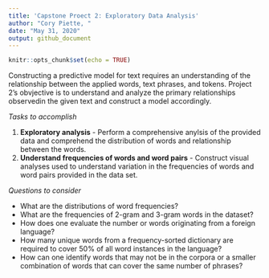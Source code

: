 ---
title: 'Capstone Proect 2: Exploratory Data Analysis'
author: "Cory Piette, "
date: "May 31, 2020"
output: github_document
---

```{r setup, include=FALSE}
knitr::opts_chunk$set(echo = TRUE)
```

Constructing a predictive model for text requires an understanding of the relationship between the applied words, text phrases, and tokens. Project 2's obvjective is to understand and analyze the primary relationships observedin the given text and construct a model accordingly.

_Tasks to accomplish_

1. **Exploratory analysis** - Perform a comprehensive anylsis of the provided data and comprehend the distribution of words and relationship between the words.  
2. **Understand frequencies of words and word pairs** - Construct visual analyses used to understand variation in the frequencies of words and word pairs provided in the data set.

_Questions to consider_

- What are the distributions of word frequencies?
- What are the frequencies of 2-gram and 3-gram words in the dataset?
- How does one evaluate the number or words originating from a foreign language?
- How many unique words from a frequency-sorted dictionary are required to cover 50% of all word instances in the language? 
- How can one identify words that may not be in the corpora or a smaller combination of words that can cover the same number of phrases?
